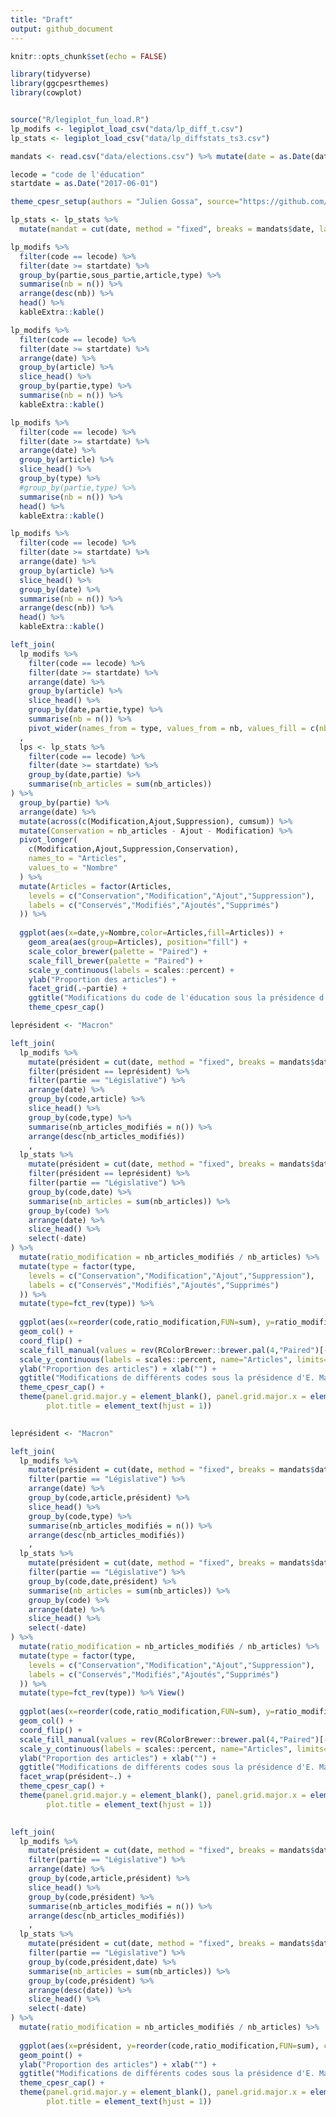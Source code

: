 ```yaml
---
title: "Draft"
output: github_document
---
```


```r
knitr::opts_chunk$set(echo = FALSE)

library(tidyverse)
library(ggcpesrthemes)
library(cowplot)


source("R/legiplot_fun_load.R")
lp_modifs <- legiplot_load_csv("data/lp_diff_t.csv")
lp_stats <- legiplot_load_csv("data/lp_diffstats_ts3.csv")

mandats <- read.csv("data/elections.csv") %>% mutate(date = as.Date(date))

lecode = "code de l'éducation"
startdate = as.Date("2017-06-01")

theme_cpesr_setup(authors = "Julien Gossa", source="https://github.com/juliengossa/legiplot")
```

```r
lp_stats <- lp_stats %>%
  mutate(mandat = cut(date, method = "fixed", breaks = mandats$date, labels=head(mandats$président,-1)))
```


```r
lp_modifs %>%
  filter(code == lecode) %>%
  filter(date >= startdate) %>%
  group_by(partie,sous_partie,article,type) %>%
  summarise(nb = n()) %>%
  arrange(desc(nb)) %>%
  head() %>%
  kableExtra::kable()
```


```r
lp_modifs %>%
  filter(code == lecode) %>%
  filter(date >= startdate) %>%
  arrange(date) %>%
  group_by(article) %>%
  slice_head() %>% 
  group_by(partie,type) %>%
  summarise(nb = n()) %>%
  kableExtra::kable()
```


```r
lp_modifs %>%
  filter(code == lecode) %>%
  filter(date >= startdate) %>%
  arrange(date) %>%
  group_by(article) %>%
  slice_head() %>% 
  group_by(type) %>%
  #group_by(partie,type) %>%
  summarise(nb = n()) %>%
  head() %>%
  kableExtra::kable()
```


```r
lp_modifs %>%
  filter(code == lecode) %>%
  filter(date >= startdate) %>%
  arrange(date) %>%
  group_by(article) %>%
  slice_head() %>% 
  group_by(date) %>%
  summarise(nb = n()) %>%
  arrange(desc(nb)) %>%
  head() %>%
  kableExtra::kable() 
```




```r

left_join(
  lp_modifs %>%
    filter(code == lecode) %>%
    filter(date >= startdate) %>%
    arrange(date) %>%
    group_by(article) %>%
    slice_head() %>% 
    group_by(date,partie,type) %>%
    summarise(nb = n()) %>%
    pivot_wider(names_from = type, values_from = nb, values_fill = c(nb=0))
  ,
  lps <- lp_stats %>%
    filter(code == lecode) %>%
    filter(date >= startdate) %>%
    group_by(date,partie) %>%
    summarise(nb_articles = sum(nb_articles)) 
) %>%
  group_by(partie) %>%
  arrange(date) %>%
  mutate(across(c(Modification,Ajout,Suppression), cumsum)) %>%
  mutate(Conservation = nb_articles - Ajout - Modification) %>%
  pivot_longer(
    c(Modification,Ajout,Suppression,Conservation),
    names_to = "Articles",
    values_to = "Nombre"
  ) %>% 
  mutate(Articles = factor(Articles,
    levels = c("Conservation","Modification","Ajout","Suppression"),
    labels = c("Conservés","Modifiés","Ajoutés","Supprimés")
  )) %>% 
  
  ggplot(aes(x=date,y=Nombre,color=Articles,fill=Articles)) +
    geom_area(aes(group=Articles), position="fill") +
    scale_color_brewer(palette = "Paired") +
    scale_fill_brewer(palette = "Paired") +
    scale_y_continuous(labels = scales::percent) +
    ylab("Proportion des articles") +
    facet_grid(.~partie) +
    ggtitle("Modifications du code de l'éducation sous la présidence d'E. Macron") +
    theme_cpesr_cap()

```






```r
leprésident <- "Macron"

left_join(
  lp_modifs %>%
    mutate(président = cut(date, method = "fixed", breaks = mandats$date, labels=head(mandats$président,-1))) %>% 
    filter(président == leprésident) %>% 
    filter(partie == "Législative") %>%
    arrange(date) %>%
    group_by(code,article) %>%
    slice_head() %>% 
    group_by(code,type) %>%
    summarise(nb_articles_modifiés = n()) %>%
    arrange(desc(nb_articles_modifiés))
    ,
  lp_stats %>%
    mutate(président = cut(date, method = "fixed", breaks = mandats$date, labels=head(mandats$président,-1))) %>% 
    filter(président == leprésident) %>%
    filter(partie == "Législative") %>%
    group_by(code,date) %>%
    summarise(nb_articles = sum(nb_articles)) %>%
    group_by(code) %>%
    arrange(date) %>%
    slice_head() %>%
    select(-date)
) %>%
  mutate(ratio_modification = nb_articles_modifiés / nb_articles) %>%
  mutate(type = factor(type,
    levels = c("Conservation","Modification","Ajout","Suppression"),
    labels = c("Conservés","Modifiés","Ajoutés","Supprimés")
  )) %>%
  mutate(type=fct_rev(type)) %>%
  
  ggplot(aes(x=reorder(code,ratio_modification,FUN=sum), y=ratio_modification, fill=type)) +
  geom_col() +
  coord_flip() +
  scale_fill_manual(values = rev(RColorBrewer::brewer.pal(4,"Paired")[-1]) ) +
  scale_y_continuous(labels = scales::percent, name="Articles", limits=c(0,1)) +
  ylab("Proportion des articles") + xlab("") +
  ggtitle("Modifications de différents codes sous la présidence d'E. Macron", subtitle="Attention : données non vérifées") +
  theme_cpesr_cap() +
  theme(panel.grid.major.y = element_blank(), panel.grid.major.x = element_line(color="grey"),
        plot.title = element_text(hjust = 1))
    
```


```r
leprésident <- "Macron"

left_join(
  lp_modifs %>%
    mutate(président = cut(date, method = "fixed", breaks = mandats$date, labels=head(mandats$président,-1))) %>% 
    filter(partie == "Législative") %>%
    arrange(date) %>%
    group_by(code,article,président) %>%
    slice_head() %>% 
    group_by(code,type) %>%
    summarise(nb_articles_modifiés = n()) %>%
    arrange(desc(nb_articles_modifiés))
    ,
  lp_stats %>%
    mutate(président = cut(date, method = "fixed", breaks = mandats$date, labels=head(mandats$président,-1))) %>% 
    filter(partie == "Législative") %>%
    group_by(code,date,président) %>%
    summarise(nb_articles = sum(nb_articles)) %>%
    group_by(code) %>%
    arrange(date) %>%
    slice_head() %>%
    select(-date)
) %>%
  mutate(ratio_modification = nb_articles_modifiés / nb_articles) %>%
  mutate(type = factor(type,
    levels = c("Conservation","Modification","Ajout","Suppression"),
    labels = c("Conservés","Modifiés","Ajoutés","Supprimés")
  )) %>%
  mutate(type=fct_rev(type)) %>% View()
  
  ggplot(aes(x=reorder(code,ratio_modification,FUN=sum), y=ratio_modification, fill=type)) +
  geom_col() +
  coord_flip() +
  scale_fill_manual(values = rev(RColorBrewer::brewer.pal(4,"Paired")[-1]) ) +
  scale_y_continuous(labels = scales::percent, name="Articles", limits=c(0,1)) +
  ylab("Proportion des articles") + xlab("") +
  ggtitle("Modifications de différents codes sous la présidence d'E. Macron", subtitle="Attention : données non vérifées") +
  facet_wrap(président~.) +
  theme_cpesr_cap() +
  theme(panel.grid.major.y = element_blank(), panel.grid.major.x = element_line(color="grey"),
        plot.title = element_text(hjust = 1))
    
```




```r
left_join(
  lp_modifs %>%
    mutate(président = cut(date, method = "fixed", breaks = mandats$date, labels=head(mandats$président,-1))) %>% 
    filter(partie == "Législative") %>%
    arrange(date) %>%
    group_by(code,article,président) %>%
    slice_head() %>% 
    group_by(code,président) %>%
    summarise(nb_articles_modifiés = n()) %>%
    arrange(desc(nb_articles_modifiés))
    ,
  lp_stats %>%
    mutate(président = cut(date, method = "fixed", breaks = mandats$date, labels=head(mandats$président,-1))) %>% 
    filter(partie == "Législative") %>%
    group_by(code,président,date) %>%
    summarise(nb_articles = sum(nb_articles)) %>%
    group_by(code,président) %>%
    arrange(desc(date)) %>%
    slice_head() %>%
    select(-date)
) %>%
  mutate(ratio_modification = nb_articles_modifiés / nb_articles) %>% 
  
  ggplot(aes(x=président, y=reorder(code,ratio_modification,FUN=sum), color=ratio_modification, size=ratio_modification)) +
  geom_point() +
  ylab("Proportion des articles") + xlab("") +
  ggtitle("Modifications de différents codes sous la présidence d'E. Macron", subtitle="Attention : données non vérifées") +
  theme_cpesr_cap() +
  theme(panel.grid.major.y = element_blank(), panel.grid.major.x = element_line(color="grey"),
        plot.title = element_text(hjust = 1))
    
```


